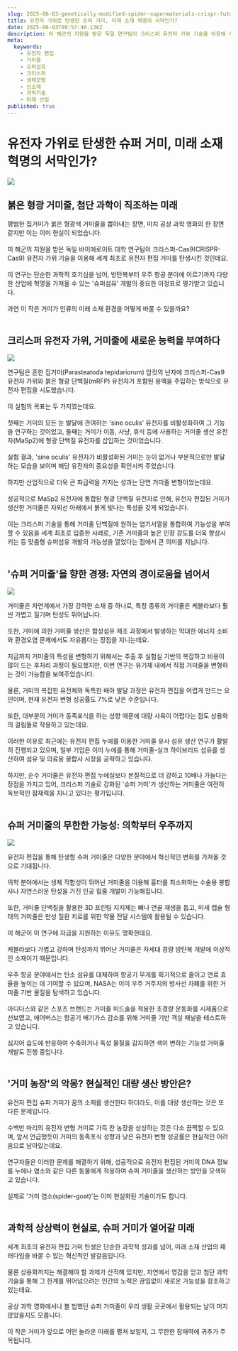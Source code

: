 ```yaml
---
slug: 2025-06-03-genetically-modified-spider-supermaterials-crispr-future-tech
title: 유전자 가위로 탄생한 슈퍼 거미, 미래 소재 혁명의 서막인가?
date: 2025-06-03T09:57:40.136Z
description: 미 해군의 지원을 받은 독일 연구팀이 크리스퍼 유전자 가위 기술을 이용해 세계 최초로 유전자 편집 거미를 탄생시켰습니다. 이 붉은 형광 거미줄은 단순한 과학적 호기심을 넘어, 방탄복부터 우주 항공까지 다양한 산업을 뒤바꿀 '슈퍼섬유' 개발의 중요한 이정표가 될 수 있을까요?
meta:
  keywords:
    - 유전자 편집
    - 거미줄
    - 슈퍼섬유
    - 크리스퍼
    - 생체모방
    - 신소재
    - 과학기술
    - 미래 산업
published: true
---
```


# 유전자 가위로 탄생한 슈퍼 거미, 미래 소재 혁명의 서막인가?

![](https://blogger.googleusercontent.com/img/a/AVvXsEitVS3VSDGsE28mp5FFkwurYQ9IBS0jKNNH9o6HpbppOloZjd6GbCyhVgANUsiLSBoYWNTcneCyaFVM3w8EkjYnsWxgNYfgt_I8jhr7P7nQhVGweYJLXx8viUKqNBy2DhRnvgtGvq8KWSthcbpcwhEsOb38HpSOG4XzAX-YAwRitmoyjsihL8COR65dB4s)

## 붉은 형광 거미줄, 첨단 과학이 직조하는 미래

평범한 집거미가 붉은 형광색 거미줄을 뽑아내는 장면, 마치 공상 과학 영화의 한 장면 같지만 이는 이미 현실이 되었습니다.<br /><br /> 미 해군의 지원을 받은 독일 바이에로이트 대학 연구팀이 크리스퍼-Cas9(CRISPR-Cas9) 유전자 가위 기술을 이용해 세계 최초로 유전자 편집 거미를 탄생시킨 것인데요.<br /><br /> 이 연구는 단순한 과학적 호기심을 넘어, 방탄복부터 우주 항공 분야에 이르기까지 다양한 산업에 혁명을 가져올 수 있는 '슈퍼섬유' 개발의 중요한 이정표로 평가받고 있습니다.<br /><br /> 과연 이 작은 거미가 인류의 미래 소재 환경을 어떻게 바꿀 수 있을까요?<br /><br />

## 크리스퍼 유전자 가위, 거미줄에 새로운 능력을 부여하다

![](https://blogger.googleusercontent.com/img/a/AVvXsEgWsjdjyWLyZr4bOGveghmE1L62TCAeD7-hkdKU9gFTfg8kA-p9OnjURzSJ7yKeGSTH0JIcqk1fL7LD_WuJ4h-GlugZIQOZspUicadwh_S8yO9P68DSXKsZnwcEf8tGKSeHG-KNp-7sG1Cgctp9jg1Lfp90HTZRlncnT2idUnPQeSbPcc4FBbVdx-E2XKI)

연구팀은 흔한 집거미(Parasteatoda tepidariorum) 암컷의 난자에 크리스퍼-Cas9 유전자 가위와 붉은 형광 단백질(mRFP) 유전자가 포함된 용액을 주입하는 방식으로 유전자 편집을 시도했습니다.<br /><br /> 이 실험의 목표는 두 가지였는데요.<br /><br /> 첫째는 거미의 모든 눈 발달에 관여하는 'sine oculis' 유전자를 비활성화하여 그 기능을 연구하는 것이었고, 둘째는 거미가 이동, 사냥, 휴식 등에 사용하는 거미줄 생산 유전자(MaSp2)에 형광 단백질 유전자를 삽입하는 것이었습니다.<br /><br /> 실험 결과, 'sine oculis' 유전자가 비활성화된 거미는 눈이 없거나 부분적으로만 발달하는 모습을 보이며 해당 유전자의 중요성을 확인시켜 주었습니다.<br /><br /> 하지만 산업적으로 더욱 큰 파급력을 가지는 성과는 단연 거미줄 변형이었는데요.<br /><br /> 성공적으로 MaSp2 유전자에 통합된 형광 단백질 유전자로 인해, 유전자 편집된 거미가 생산한 거미줄은 자외선 아래에서 붉게 빛나는 특성을 갖게 되었습니다.<br /><br /> 이는 크리스퍼 기술을 통해 거미줄 단백질에 원하는 염기서열을 통합하여 기능성을 부여할 수 있음을 세계 최초로 입증한 사례로, 기존 거미줄의 높은 인장 강도를 더욱 향상시키는 등 맞춤형 슈퍼섬유 개발의 가능성을 열었다는 점에서 큰 의미를 지닙니다.<br /><br />

## '슈퍼 거미줄'을 향한 경쟁: 자연의 경이로움을 넘어서

![](https://blogger.googleusercontent.com/img/a/AVvXsEjWbR_2WgJbLwZq3gAwvC6tU1mSNih_qx_-5IaLgHlz9phKNThu-6uXOi-YNA1kJqMK40SR_YsIxdU828mEJWa-UWqL3gntWq7TWQnCZspF8sayniYtgbp_gAZFfUZH1nMzz3d7NvWvQbDVVP5X2RUpcU3bvoxabvD5Bi2TzxJitwpNu9AkfHNn0R2f5fE)

거미줄은 자연계에서 가장 강력한 소재 중 하나로, 특정 종류의 거미줄은 케블라보다 훨씬 가볍고 질기며 탄성도 뛰어납니다.<br /><br /> 또한, 거미에 의한 거미줄 생산은 합성섬유 제조 과정에서 발생하는 막대한 에너지 소비와 환경오염 문제에서도 자유롭다는 장점을 지니는데요.<br /><br /> 지금까지 거미줄의 특성을 변형하기 위해서는 추출 후 실험실 기반의 복잡하고 비용이 많이 드는 후처리 과정이 필요했지만, 이번 연구는 유기체 내에서 직접 거미줄을 변형하는 것이 가능함을 보여주었습니다.<br /><br /> 물론, 거미의 복잡한 유전체와 독특한 배아 발달 과정은 유전자 편집을 어렵게 만드는 요인이며, 현재 유전자 변형 성공률도 7%로 낮은 수준입니다.<br /><br /> 또한, 대부분의 거미가 동족포식을 하는 성향 때문에 대량 사육이 어렵다는 점도 상용화의 걸림돌로 작용하고 있는데요.<br /><br /> 이러한 이유로 최근에는 유전자 편집 누에를 이용한 거미줄 유사 섬유 생산 연구가 활발히 진행되고 있으며, 일부 기업은 이미 누에를 통해 거미줄-실크 하이브리드 섬유를 생산하여 섬유 및 의료용 봉합사 시장을 공략하고 있습니다.<br /><br /> 하지만, 순수 거미줄은 유전자 편집 누에실보다 본질적으로 더 강하고 10배나 가늘다는 장점을 가지고 있어, 크리스퍼 기술로 강화된 '슈퍼 거미'가 생산하는 거미줄은 여전히 독보적인 잠재력을 지니고 있다는 평가입니다.<br /><br />

## 슈퍼 거미줄의 무한한 가능성: 의학부터 우주까지

![](https://blogger.googleusercontent.com/img/a/AVvXsEgQ3aibOP8ziu3miKkhXNLz5YV4ulcnnKKVyZV7Qev79_0i6TwpG8uGnBq6RaMMXaP_0ObOV8AszkhZewtTxwsnjMwUMdRp10aUImMVPIU0A0cZPpmIcRD-XyxKSSJH7F4OvmAdo-Vb8WEccagjd91ad7pjhT2mcE2Ey-yqXnce0IeFOQyHaV1SvHYDyWw)

유전자 편집을 통해 탄생할 슈퍼 거미줄은 다양한 분야에서 혁신적인 변화를 가져올 것으로 기대됩니다.<br /><br /> 의학 분야에서는 생체 적합성이 뛰어난 거미줄을 이용해 흉터를 최소화하는 수술용 봉합사나 자연스러운 탄성을 가진 인공 힘줄 개발이 가능해집니다.<br /><br /> 또한, 거미줄 단백질을 활용한 3D 프린팅 지지체는 뼈나 연골 재생을 돕고, 미세 캡슐 형태의 거미줄은 만성 질환 치료를 위한 약물 전달 시스템에 활용될 수 있습니다.<br /><br /> 미 해군이 이 연구에 자금을 지원하는 이유도 명확한데요.<br /><br /> 케블라보다 가볍고 강하며 탄성까지 뛰어난 거미줄은 차세대 경량 방탄복 개발에 이상적인 소재이기 때문입니다.<br /><br /> 우주 항공 분야에서는 탄소 섬유를 대체하여 항공기 무게를 획기적으로 줄이고 연료 효율을 높이는 데 기여할 수 있으며, NASA는 이미 우주 거주지의 방사선 차폐를 위한 거미줄 기반 물질을 탐색하고 있습니다.<br /><br /> 아디다스와 같은 스포츠 브랜드는 거미줄 미드솔을 적용한 초경량 운동화를 시제품으로 선보였고, 에어버스는 항공기 배기가스 감소를 위해 거미줄 기반 객실 패널을 테스트하고 있습니다.<br /><br /> 심지어 습도에 반응하여 수축하거나 독성 물질을 감지하면 색이 변하는 기능성 거미줄 개발도 진행 중입니다.<br /><br />

## '거미 농장'의 악몽? 현실적인 대량 생산 방안은?

유전자 편집 슈퍼 거미가 꿈의 소재를 생산한다 하더라도, 이를 대량 생산하는 것은 또 다른 문제입니다.<br /><br /> 수백만 마리의 유전자 변형 거미로 가득 찬 농장을 상상하는 것은 다소 끔찍할 수 있으며, 앞서 언급했듯이 거미의 동족포식 성향과 낮은 유전자 변형 성공률은 현실적인 어려움으로 남아있는데요.<br /><br /> 연구자들은 이러한 문제를 해결하기 위해, 성공적으로 유전자 편집된 거미의 DNA 정보를 누에나 염소와 같은 다른 동물에게 적용하여 슈퍼 거미줄을 생산하는 방안을 모색하고 있습니다.<br /><br /> 실제로 '거미 염소(spider-goat)'는 이미 현실화된 기술이기도 합니다.<br /><br />

## 과학적 상상력이 현실로, 슈퍼 거미가 열어갈 미래

세계 최초의 유전자 편집 거미 탄생은 단순한 과학적 성과를 넘어, 미래 소재 산업의 패러다임을 바꿀 수 있는 혁신적인 발걸음입니다.<br /><br /> 물론 상용화까지는 해결해야 할 과제가 산적해 있지만, 자연에서 영감을 얻고 첨단 과학 기술을 통해 그 한계를 뛰어넘으려는 인간의 노력은 끊임없이 새로운 가능성을 창조하고 있는데요.<br /><br /> 공상 과학 영화에서나 볼 법했던 슈퍼 거미줄이 우리 생활 곳곳에서 활용되는 날이 머지않았을지도 모릅니다.<br /><br /> 이 작은 거미가 앞으로 어떤 놀라운 미래를 펼쳐 보일지, 그 무한한 잠재력에 귀추가 주목됩니다.<br /><br />

